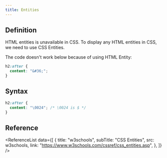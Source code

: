 ```yaml
---
title: Entities
---
```



## Definition

<TH>HTML entities is unavailable in CSS</TH>. To display any HTML entities in
CSS, we need to use CSS Entities.

The code doesn't work below because of using HTML Entity:

```css {2}
h2:after {
  content: "&#36;";
}
```

## Syntax

```css {2}
h2:after {
  content: "\0024"; /* \0024 is $ */
}
```

## Reference

<ReferenceList
  data={[
    {
      title: "w3schools",
      subTitle: "CSS Entities",
      src: w3schools,
      link: "https://www.w3schools.com/cssref/css_entities.asp",
    },
  ]}
/>
